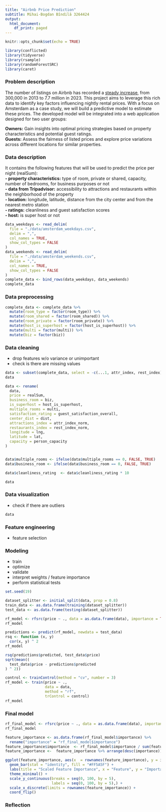 ```yaml
---
title: "Airbnb Price Prediction"
subtitle: Mihai-Bogdan Bîndilă 3264424
output:
  html_document:
    df_print: paged
---
```


```r
knitr::opts_chunk$set(echo = TRUE)

library(conflicted)
library(tidyverse)
library(rsample)
library(randomForestSRC)
library(caret)
```

### Problem description

The number of listings on Airbnb has recorded a [steady increase](https://www.businessofapps.com/data/airbnb-statistics/), from 300,000 in 2013 to 7.7 million in 2023. This project aims to leverage this rich data to identify key factors influencing nightly rental prices. With a focus on Amsterdam as a case study, we will build a predictive model to estimate these prices. The developed model will be integrated into a web application designed for two user groups: 

**Owners:** Gain insights into optimal pricing strategies based on property characteristics and potential guest ratings. \
**Guests:** Assess the fairness of listed prices and explore price variations across different locations for similar properties.

### Data description

It contains the following features that will be used to predict the price per night (realSum): \
**- property characteristics:** type of room, private or shared, capacity, number of bedrooms, for business purposes or not \
**- data from Tripadvisor:** accessibility to attractions and restaurants within the neighborhood of the property \
**- location:** longitude, latitude, distance from the city center and from the nearest metro station \
**- ratings:** cleanliness and guest satisfaction scores \
**- host:** is super host or not


```r
data_weekdays <- read_delim(
  file = "./data/amsterdam_weekdays.csv",
  delim = ",",
  col_names = TRUE,
  show_col_types = FALSE
)
data_weekends <- read_delim(
  file = "./data/amsterdam_weekends.csv",
  delim = ",",
  col_names = TRUE,
  show_col_types = FALSE
)
complete_data <- bind_rows(data_weekdays, data_weekends)
complete_data
```


### Data preprocessing

```r
complete_data <- complete_data %>%
  mutate(room_type = factor(room_type)) %>%
  mutate(room_shared = factor(room_shared)) %>%
  mutate(room_private = factor(room_private)) %>%
  mutate(host_is_superhost = factor(host_is_superhost)) %>%
  mutate(multi = factor(multi)) %>%
  mutate(biz = factor(biz))
```

### Data cleaning
- drop features w/o variance or unimportant
- check is there are missing values

```r
data <- subset(complete_data, select = -c(...1, attr_index, rest_index))
data

data <- rename(
  data,
  price = realSum,
  business_room = biz,
  is_superhost = host_is_superhost,
  multiple_rooms = multi,
  satisfaction_rating = guest_satisfaction_overall,
  center_dist = dist,
  attractions_index = attr_index_norm,
  restaurants_index = rest_index_norm,
  longitude = lng,
  latitude = lat,
  capacity = person_capacity
)


data$multiple_rooms <- ifelse(data$multiple_rooms == 0, FALSE, TRUE)
data$business_room <- ifelse(data$business_room == 0, FALSE, TRUE)

data$cleanliness_rating  <- data$cleanliness_rating * 10

data
```

### Data visualization
- check if there are outliers
```r

data
```

### Feature engineering
- feature selection

### Modeling
- train
- optimize
- validate
- interpret weights / feature importance
- perform statistical tests

```r
set.seed(19)

dataset_splitter <- initial_split(data, prop = 0.8)
train_data <- as.data.frame(training(dataset_splitter))
test_data <- as.data.frame(testing(dataset_splitter))
```

```r
rf_model <- rfsrc(price ~ ., data = as.data.frame(data), importance = TRUE, )
rf_model

predictions <- predict(rf_model, newdata = test_data)
rsq <- function (x, y)
  cor(x, y) ^ 2
rf_model

rsq(predictions$predicted, test_data$price)
sqrt(mean((
  test_data$price - predictions$predicted
) ^ 2))

control <- trainControl(method = "cv", number = 3)
rf_model <- train(price ~ .,
                  data = data,
                  method = "rf",
                  trControl = control)
rf_model
```

### Final model

```r
rf_final_model <- rfsrc(price ~ ., data = as.data.frame(data), importance = TRUE)
rf_final_model

feature_importance <- as.data.frame(rf_final_model$importance) %>%
  rename("importance" = "rf_final_model$importance")
feature_importance$importance  <- rf_final_model$importance / sum(feature_importance$importance) * 100
feature_importance <-  feature_importance %>% arrange(desc(importance))

ggplot(feature_importance, aes(x  = rownames(feature_importance), y = importance)) +
  geom_bar(stat = "identity", fill = "#FF5A5F") +
  labs(title = "Scaled Feature Importance", x = "Feature", y = "Importance") +
  theme_minimal() +
  scale_y_continuous(breaks = seq(0, 100, by = 5),
                     labels = seq(0, 100, by = 5),) +
  scale_x_discrete(limits = rownames(feature_importance)) +
  coord_flip()
```

### Reflection
